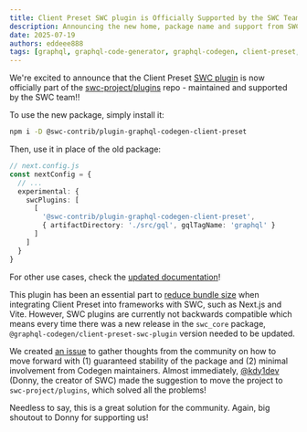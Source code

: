 ```yaml
---
title: Client Preset SWC plugin is Officially Supported by the SWC Team
description: Announcing the new home, package name and support from SWC team for the Client Preset SWC plugin.
date: 2025-07-19
authors: eddeee888
tags: [graphql, graphql-code-generator, graphql-codegen, client-preset, swc-plugin]
---
```


We're excited to announce that the Client Preset
[SWC plugin](https://www.npmjs.com/package/@graphql-codegen/client-preset-swc-plugin) is now officially part of the
[swc-project/plugins](https://github.com/swc-project/plugins/tree/main/contrib/graphql-codegen-client-preset) repo - maintained and supported by the SWC team!!

To use the new package, simply install it:

```sh npm2yarn
npm i -D @swc-contrib/plugin-graphql-codegen-client-preset
```

Then, use it in place of the old package:

```ts
// next.config.js
const nextConfig = {
  // ...
  experimental: {
    swcPlugins: [
      [
        '@swc-contrib/plugin-graphql-codegen-client-preset',
        { artifactDirectory: './src/gql', gqlTagName: 'graphql' }
      ]
    ]
  }
}
```

For other use cases, check the
[updated documentation](https://the-guild.dev/graphql/codegen/plugins/presets/preset-client#swc-plugin)!

This plugin has been an essential part to
[reduce bundle size](https://the-guild.dev/graphql/codegen/plugins/presets/preset-client#reducing-bundle-size)
when integrating Client Preset into frameworks with SWC, such as Next.js and Vite. However, SWC
plugins are currently not backwards compatible which means every time there was a new release in the
`swc_core` package, `@graphql-codegen/client-preset-swc-plugin` version needed to be updated.

We created [an issue](https://github.com/dotansimha/graphql-code-generator/issues/10379) to gather
thoughts from the community on how to move forward with (1) guaranteed stability of the package and
(2) minimal involvement from Codegen maintainers. Almost immediately,
[@kdy1dev](https://x.com/kdy1dev) (Donny, the creator of SWC) made the suggestion to move the
project to `swc-project/plugins`, which solved all the problems!

Needless to say, this is a great solution for the community. Again, big shoutout to Donny for
supporting us!

